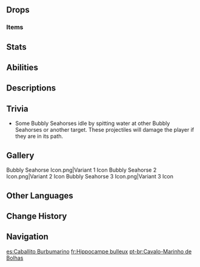 {{Enemy Infobox
|title    = 
|dmgtype  = Hydro
|image    = <gallery>
Enemy Bubbly Seahorse.png|Variant 1
Enemy Bubbly Seahorse 2.png|Variant 2
Enemy Bubbly Seahorse 3.png|Variant 3
</gallery>
|type     = Common Enemies
|family   = Mystical Beasts
|group    = Fontemer Aberrants
|weakpoint = no
}}
{{Enemy Intro}}

==Drops==
===Items===
{{Drops Table|type=Fontemer Aberrants (Low-Tier)}}

==Stats==
{{Enemy Stats
|hp_ratio     = 19.48134
|hp_type      = env
|atk_ratio    = 3.582802548
|atk_type     = 2
}}

==Abilities==
{{Enemy Attacks
|name_1      = Bubble Spit
|desc_1      = Shoots 2–3 projectiles at the player, each dealing '''100% ATK''' as {{Color|Hydro DMG}} on hit.
}}

==Descriptions==
{{Description|An aquatic creature that hunts by firing watery projectiles.<br>Among the (admittedly somewhat sparse) ranks of Fontemer Aberrant enthusiasts, Bubbly Seahorses have many fans. As with clockwork meka enthusiasts, a small minority of Fontemer Aberrant enthusiasts can be very standoffish when it comes to people whose opinions differ from their own.|[[Archive]]}}

==Trivia==
* Some Bubbly Seahorses idle by spitting water at other Bubbly Seahorses or another target. These projectiles will damage the player if they are in its path.

==Gallery==
<gallery>
Bubbly Seahorse Icon.png|Variant 1 Icon
Bubbly Seahorse 2 Icon.png|Variant 2 Icon
Bubbly Seahorse 3 Icon.png|Variant 3 Icon
</gallery>

==Other Languages==
{{Other Languages
|en      = Bubbly Seahorse
|zhs     = 泡泡海马
|zhs_rm  = Pàopào Hǎimǎ
|zht     = 泡泡海馬
|zht_rm  = Pàopào Hǎimǎ
|zh_tl   = Bubbly Seahorse
|ja      = アワアワタツノコ
|ja_rm   = Awaawa Tatsunoko
|ja_tl   = Bubbly Seahorse
|ko      = 방울 해마
|ko_tl   = Bell Seahorse
|es      = Caballito Burbumarino
|es_tl   = Bubblemarine Seahorse
|fr      = Hippocampe bulleux
|fr_tl   = Bubbly Seahorse
|ru      = Конёк-пузырёк
|ru_tl   = Bubble Seahorse
|th      = Bubbly Seahorse
|vi      = Cá Ngựa Bong Bóng
|vi_tl   = 
|de      = Blubber-Seepferdchen
|de_tl   = Blubber Seahorse
|de_note = {{de|Seepferdchen}} and {{de|Seepferd}} both translate to Seahorse. In german, the -chen suffix is used to "cutify" some words, diminuting them, similar to the -ling suffix in english.
|id      = Bubbly Seahorse
|pt      = Cavalo-Marinho de Bolhas
|pt_tl   = 
|tr      = Baloncuklu Denizatı
|tr_tl   = Bubbly Seahorse
|it      = Ippocampo gorgogliante
|it_tl   = Glying Hippocampus
}}

==Change History==
{{Change History|4.0}}

==Navigation==
{{Enemy Navbox|Common}}

[[es:Caballito Burbumarino]]
[[fr:Hippocampe bulleux]]
[[pt-br:Cavalo-Marinho de Bolhas]]
